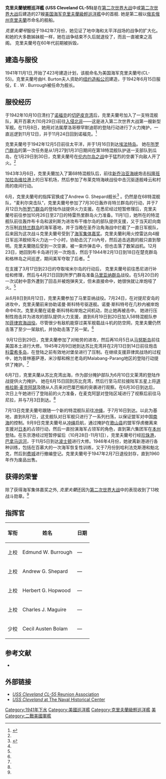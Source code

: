 {{Citation style|time=2017-03-01T18:12:55+00:00}}
{{copyedit|time=2017-03-01T18:12:03+00:00}}
{{noteTA
|1= zh-tw:克里夫蘭;zh-cn:克利夫兰;zh-hk:克里夫蘭
}}
{{軍艦模板
|名稱= 克里夫蘭号[[File:US_Naval_Jack.svg|30px]]<br /><small>USS Cleveland</small>
|圖片= [[File:USS_Cleveland_(CL-55)_underway_at_sea_in_late_1942_(NH_55173).jpg|300px]]
|照片說明=克里夫蘭號(CL-55）
|圖片2= 
|照片說明2=
|艦種=[[輕巡洋艦|輕巡洋艦]]
|艦名=
|艦級= [[克里夫蘭級輕巡洋艦|克里夫蘭級]]
|擁有國={{USA}}
|代號=
|前型=
|次型= 
|數量= 
|製造=
|下訂=
|造價= 
|動工= 1940年7月1日
|服役= 1942年6月15日
|退役= 1947年2月17日
|結局= 
|除籍= 
|狀態=
|綽號= Charlie Love Five Five
|榮譽= 13颗[[战斗勋章|战斗勋章]]
|排水= 
|標準= 11,744[[英噸|長噸]](11,932公噸)
|空載= 
|滿載= 14,131長噸(14,358公噸)
|長度= 180 米(水線)<br>185.42 米(總長)
|闊度= 19 米
|型寬= 
|型深= 
|吃水= 7.77米(平均)<br>7.6米(最大)
|燃料=
|鍋爐=4座[[巴威|巴威]]634磅鍋爐
|引擎=4座[[通用電氣|通用電氣]][[蒸汽渦輪發動機|汽輪機]]，四軸推進
|出力= 10萬匹軸馬力(75,000千瓦)
|極速= 32.5節(37.4英里/小時；60.2公里/小時)
|續航= 在15節(17英里/小時；28公里/小時)的情況下，可續航14,500海裡(26,900公里；16,700英里)
|發電機= 
|電力輸出= 
|乘員= 1,255人（70名軍官、1,115名士兵）
|飛行=
|艦載機=4架[[水上飛機|水上飛機]]  
|裝備=*1942年<br>4座三聯裝[[6吋47倍徑艦炮|47倍徑6英寸主炮]](Mk 16)<br>6座雙聯裝[[Mk12_5吋38倍徑砲|38倍徑5英寸副炮]](Mk 12)<br>12門[[波佛斯40公釐高射砲|波佛斯40公釐高射砲]]<br>20門[[厄利孔20毫米機炮|厄利孔20毫米機炮]]
*1944/1945年的[[美國海軍巡洋艦列表|維克斯堡號(CL-68)]]<br>4座三聯裝[[6吋47倍徑艦炮|47倍徑6英寸主炮]](Mk 16)<br>6座雙聯裝[[Mk12_5吋38倍徑砲|38倍徑5英寸副炮]](Mk 12)<br>28門[[波佛斯40公釐高射砲|波佛斯40公釐高射砲]](4×4+6×2)<br>10門[[厄利孔20毫米機炮|厄利孔20毫米機炮]]
|裝甲=水線裝甲帶：3.25-5英寸(83-127公釐)<br>甲板：2英吋(51公釐)<br>艙壁：1英吋(30公釐)<br>砲塔正面：6.5英吋(170公釐)<br>砲塔頂部：3英吋(76公釐)<br>砲塔側面：3英寸(76公釐)<br>砲塔後方：1.5英吋(38公釐)<br>砲塔座：6英寸(150公釐)<br>指揮塔：2.25-5英寸(57–127公釐)
|射控裝置=
|偵搜設備=
|電子設備=
|電戰系統=
|其它=2座[[船尾|船尾]][[飛機彈射器|飛機彈射器]]
}}

'''克里夫蘭號輕巡洋艦''' '''(USS Cleveland CL-55)'''是在[[第二次世界大战|第二次世界大战]]中或[[第二次世界大战|第二次世界大战]]后建造的27艘[[美国海军|美国海军]][[克里夫蘭級輕巡洋艦|克里夫蘭級輕巡洋艦]]中的首舰. 她是第二艘以[[俄亥俄州|俄亥俄州]][[克里夫蘭_(俄亥俄州)|克里夫蘭]]市命名的舰船。

''克里夫蘭号''服役于1942年7月份，她见证了地中海和太平洋战场的战争的扩大化。和她的大多数姊妹舰一样，她在战争结束不久后就退役了，而且一直被束之高阁。 克里夫蘭号在60年代前期被拆毁''。''

== 建造与服役 ==
1941年11月1日,开始了423号建造计划，该舰命名为美国海军克里夫蘭号(CL-55)。克里夫蘭号由H. Burton夫人资助的[[紐約造船廠|纽约造船公司]]建造，于1942年6月15日服役，E . W . Burrough被任命为舰长。

== 服役经历 ==
于1942年10月10日清扫了[[諾福克_(維吉尼亞州)|诺福克]]的[[切萨皮克湾|切萨皮克湾]]后，克里夫蘭号加入了一支特混舰队，离开百慕大(10月29日)前往[[火炬行動|入侵北非]]——这是进入第二次世界大战第一艘新型军舰。在11月8日，她用对法属摩洛哥穆罕默迪耶的登陆行动进行了火力掩护，一直巡逻到11月12日，并于11月24日回到诺福克。<ref name="DANFS">{{Cite DANFS|url=http://www.history.navy.mil/research/histories/ship-histories/danfs/c/cleveland-ii.html|title=Cleveland II (CL-55)}}</ref>

克里夫蘭号于1942年12月5日前往太平洋，并于1月16日到达[[埃法特岛|埃法特岛]]。 她在[[所罗门群岛|所罗门群岛]]的第一次任务是从1月27到1月31日期间在第18特混舰队护送一支部队到瓜岛，在1月29日到30日，克里夫蘭号在[[伦内尔岛之战|伦内尔岛之战]]中于猛烈的空袭下向敌人开了火。<ref name="DANFS" />

1943年3月6日，克里夫蘭加入了第68特混舰队后，前往[[新喬治亞海峽|新乔治亚海峡]]炮击[[科隆班加拉岛|科隆班加拉岛]][[维拉港|维拉港]]上的日军机场，然后参加了布莱克特海峡战役中击沉驱逐舰峰云和村雨的夜间行动。{{citation needed}}

6月，克里夫蘭号的指挥官换成了Andrew G. Shepard舰长<ref name="navsource">{{cite web | url=http://www.navsource.org/archives/04/055/04055.htm | title=USS CLEVELAND (CL 55) | publisher=NavSource Online | date=4 April 2014 | accessdate=2 December 2015 | author=Yarnall, Paul R. | archive-date=2020-07-16 | archive-url=https://web.archive.org/web/20200716202005/https://www.navsource.org/archives/04/055/04055.htm | dead-url=no }}</ref> 。仍然是在68特混舰队，“麦利尔突击队”，克里夫蘭号参加了7月30日轰炸肖特兰群岛的行动，并于7月12日为[[所罗门群岛|所罗门群岛]]的登陆作战提供火力支援。在悉尼经过短暂修理后，克里夫蘭号前往参加10月26日至27日的特雷热里群岛火力准备。11月1日，她所在的特混舰队前往轰炸布卡岛和波利斯为进攻布干维尔岛的部队提供支援，又于当天赶向南方压制[[肖特蘭群島|肖特兰群岛]]的海军基地，并于当晚在圣乔治角海战中拦截了一直日军舰队，后来因为这次战斗克里夫蘭号受到了[[海军集体嘉奖|海军集体嘉奖]]。克里夫蘭利用火控雷达向4艘日军巡洋舰倾泻火力达一个小时，协助击沉了川內号，然后追击逃跑的舰只直到黎明。克里夫蘭随后受到一次空袭，被一束炸弹击中，但也击落了数架战机。12月23日，她回到布卡岛进行另一次炮击，然后于1944年2月13日到18日在楚克群岛和格林岛之间巡逻，期间美军夺取了后者。<ref name="DANFS" />

在支援了3月17日到23日的夺取埃米尔岛的行动后， 克里夫蘭号前往悉尼进行补给和修理，然后与4月21日回到所罗门群岛准备[[马里亚纳群岛|马里亚纳群岛]]战役。在5月20日的一次试射中意外遭到了回击并被炮弹夹叉，但未直接命中，她很快就让岸炮哑了火。<ref name="DANFS" />

从6月8日到8月12日，克里夫蘭参加了马里亚纳战役。7月24日，在对提尼安岛的进攻中，克里夫蘭前来协助诺曼·斯科特号驱逐舰。诺曼·斯科特号在几秒内被岸炮命中6次。克里夫蘭在诺曼·斯科特和岸炮之间机动，防止她再被击中。 她进行压制性炮击并为进攻的部队提供火力支援，直到6月19日到20日加入58特混舰队参加[[菲律宾海战役|菲律宾海战役]]。尽管很少有敌机能穿过美军舰载战斗机的防空网，克里夫蘭仍然击落了至少一架敌机，并协助击落了另一架。<ref name="DANFS" />

 9月12日到29日，克里夫蘭参加了对帕劳的进攻，然后再10月5日从[[马努斯岛|马努斯岛]]前往美国本土进行大修。1945年2月9日她到达苏比克湾并在2月13日到14日前往炮击[[科雷希多岛|科雷希多岛]]，在登陆之前有效地对堡垒进行了压制。在继续支援菲律宾战场的过程中，她为普林塞萨港，米沙鄢和棉兰老岛的Malabang-Parang地区的登陆行动提供了掩护。<ref name="DANFS" />

6月7日，克里夫蘭从苏比克湾出海，作为部分掩护部队为6月10日文莱湾的登陆作战提供火力掩护。 她在6月15日回到苏比克湾，然后行至马尼拉接陆军五星上将[[道格拉斯·麦克阿瑟|道格拉斯·麦克阿瑟]]及随从人员来对巴厘巴板的突袭进行观察。在6月30日到达后，次日上午她进行了登陆前的火力准备，在麦克阿瑟对登陆区域进行了视察后前往马尼拉，并与7月3日到达。<ref name="DANFS" />

7月13日克里夫蘭号跟随一个新的特混舰队前往[[冲绳|冲绳]]，于7月16日到达。以此为基地，直到8月7日，这支舰队对日军舰只进行了一系列扫荡，以保证盟军对中国[[南海|南海]]的控制。9月9日克里夫蘭号从[[冲绳|冲绳]]启航，通过掩护在[[歌山县|歌山县]]的盟军俘虏撤离来支援对[[日本|日本]]的占领行动，然后一直扮演海军占领军的角色，直到第六集团军在[[本州|本州]]登陆。在东京港经过短暂停留后（10月28日-11月1日），克里夫蘭号行经[[珍珠港|珍珠港]]，[[巴拿马运河|巴拿马运河]]，于11月5日到达[[波士顿|波士顿]]进行大修。1946年4月份，她驶离新港进行各种训练，包括在百慕大的一次海军恢复性训练，又于7月份到哈利法克斯港和魁北克，然后到[[费城|费城]]进行撤编登记。克里夫蘭号于1947年2月7日退役封存，直到1960年作为废品出售。

== 获得的荣誉 ==
除了获得海军集体嘉奖之外, ''克里夫蘭''还因为[[第二次世界大战|第二次世界大战]]中的表现收到了13枚战斗勋章。<ref name="DANFS" />

== 指挥官 ==
{| class="wikitable" style="margin-bottom: 10px;"
! 军衔
! 姓名
! 日期
|-
| 上校 
| Edmund W. Burrough 
|{{日期|1940|6|15}} — {{日期|1943|6|17}}
|-
| 上校 
| Andrew G. Shepard 
|{{日期|1943|6|17}} — {{日期|1944|08}}
|-
| 上校 
| Herbert G. Hopwood 
|{{日期|1944|8|14}} — {{日期|1945|07}}
|-
| 上校 
| Charles J. Maguire 
|{{日期|1945|7|3}} — {{日期|1945|12}}
|-
| 少校
| Cecil Austen Bolam 
|{{日期|1946|10|10}} — {{日期|1947|2|7}}
|}

== 参考文献 ==
{{Reflist}}
*{{DANFS|http://www.history.navy.mil/research/histories/ship-histories/danfs/c/cleveland-ii.html}}

== 外部链接 ==
* [http://www.cl55.org/ ''USS Cleveland CL-55'' Reunion Association] {{Wayback|url=http://www.cl55.org/ |date=20200812132037 }}
* [http://www.history.navy.mil/photos/sh-usn/usnsh-c/cl55.htm ''USS Cleveland'' at The Naval Historical Center] {{Wayback|url=http://www.history.navy.mil/photos/sh-usn/usnsh-c/cl55.htm |date=20121010175033 }}

{{美國海軍輕巡洋艦}}

[[Category:1941年下水|Category:1941年下水]]
[[Category:美國巡洋艦|Category:美國巡洋艦]]
[[Category:克里夫蘭級輕巡洋艦|Category:克里夫蘭級輕巡洋艦]]
[[Category:轻巡洋艦|美]]
[[Category:二戰美國軍艦|Category:二戰美國軍艦]]